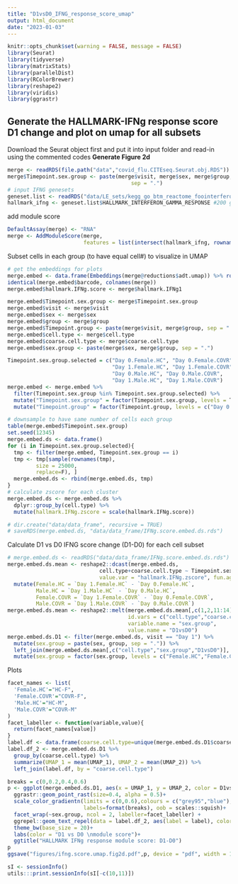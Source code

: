 ```yaml
---
title: "D1vsD0_IFNG_response_score_umap"
output: html_document
date: "2023-01-03"
---
```


```r
knitr::opts_chunk$set(warning = FALSE, message = FALSE) 
library(Seurat)
library(tidyverse)
library(matrixStats)
library(parallelDist)
library(RColorBrewer)
library(reshape2)
library(viridis)
library(ggrastr)
```

## Generate the HALLMARK-IFNg response score D1 change and plot on umap for all subsets
Download the Seurat object first and put it into input folder and read-in using the commented codes
**Generate Figure 2d**

```r
merge <- readRDS(file.path("data","covid_flu.CITEseq.Seurat.obj.RDS"))
merge$Timepoint.sex.group <- paste(merge$visit, merge$sex, merge$group,
                                       sep = ".")
# input IFNG genesets
geneset.list <- readRDS("data/LE_sets/kegg_go_btm_reactome_foointerferon.rds")
hallmark_ifng <- geneset.list$HALLMARK_INTERFERON_GAMMA_RESPONSE #200 genes
```
  
add module score
```r
DefaultAssay(merge) <- "RNA"
merge <- AddModuleScore(merge,
                        features = list(intersect(hallmark_ifng, rownames(merge@assays$RNA))), name="hallmark.IFNg")
```
  
  
Subset cells in each group (to have equal cell#) to visualize in UMAP  
```r
# get the embeddings for plots
merge.embed <- data.frame(Embeddings(merge@reductions$adt.umap)) %>% rownames_to_column("barcode")
identical(merge.embed$barcode, colnames(merge))
merge.embed$hallmark.IFNg.score <- merge$hallmark.IFNg1

merge.embed$Timepoint.sex.group <- merge$Timepoint.sex.group
merge.embed$visit <- merge$visit
merge.embed$sex <- merge$sex
merge.embed$group <- merge$group
merge.embed$Timepoint.group <- paste(merge$visit, merge$group, sep = ".")
merge.embed$cell.type <- merge$cell.type
merge.embed$coarse.cell.type <- merge$coarse.cell.type
merge.embed$sex.group <- paste(merge$sex, merge$group, sep = ".")

Timepoint.sex.group.selected = c("Day 0.Female.HC", "Day 0.Female.COVR",
                                 "Day 1.Female.HC", "Day 1.Female.COVR",
                                 "Day 0.Male.HC", "Day 0.Male.COVR",
                                 "Day 1.Male.HC", "Day 1.Male.COVR")
merge.embed <- merge.embed %>% 
  filter(Timepoint.sex.group %in% Timepoint.sex.group.selected) %>%
  mutate("Timepoint.sex.group" = factor(Timepoint.sex.group, levels = Timepoint.sex.group.selected)) %>%
  mutate("Timepoint.group" = factor(Timepoint.group, levels = c("Day 0.HC","Day 0.COVR", "Day 1.HC", "Day 1.COVR")))

# downsample to have same number of cells each group
table(merge.embed$Timepoint.sex.group)
set.seed(12345)
merge.embed.ds <- data.frame()
for (i in Timepoint.sex.group.selected){
  tmp <- filter(merge.embed, Timepoint.sex.group == i)
  tmp <- tmp[sample(rownames(tmp), 
         size = 25000, 
         replace=F), ]
  merge.embed.ds <- rbind(merge.embed.ds, tmp)
}
# calculate zscore for each cluster
merge.embed.ds <- merge.embed.ds %>%
  dplyr::group_by(cell.type) %>%
  mutate(hallmark.IFNg.zscore = scale(hallmark.IFNg.score))

# dir.create("data/data_frame", recursive = TRUE)
# saveRDS(merge.embed.ds, "data/data_frame/IFNg.score.embed.ds.rds")
```
  
  
Calculate D1 vs D0 IFNG score change (D1-D0) for each cell subset 
```r
# merge.embed.ds <- readRDS("data/data_frame/IFNg.score.embed.ds.rds")
merge.embed.ds.mean <- reshape2::dcast(merge.embed.ds, 
                             cell.type+coarse.cell.type ~ Timepoint.sex.group,
                             value.var = "hallmark.IFNg.zscore", fun.aggregate = mean) %>%
  mutate(Female.HC = `Day 1.Female.HC` - `Day 0.Female.HC`,
         Male.HC = `Day 1.Male.HC` - `Day 0.Male.HC`,
         Female.COVR = `Day 1.Female.COVR` - `Day 0.Female.COVR`,
         Male.COVR = `Day 1.Male.COVR` - `Day 0.Male.COVR`)
merge.embed.ds.mean <- reshape2::melt(merge.embed.ds.mean[,c(1,2,11:14)],
                                      id.vars = c("cell.type","coarse.cell.type"),
                                      variable.name = "sex.group",
                                      value.name = "D1vsD0")
merge.embed.ds.D1 <- filter(merge.embed.ds, visit == "Day 1") %>%
  mutate(sex.group = paste(sex, group, sep = ".")) %>%
  left_join(merge.embed.ds.mean[,c("cell.type","sex.group","D1vsD0")], by = c("cell.type","sex.group")) %>%
  mutate(sex.group = factor(sex.group, levels = c("Female.HC","Female.COVR", "Male.HC","Male.COVR")))

```

Plots
```r
facet_names <- list(
  'Female.HC'="HC-F",
  'Female.COVR'="COVR-F",
  'Male.HC'="HC-M",
  'Male.COVR'="COVR-M"
)
facet_labeller <- function(variable,value){
  return(facet_names[value])
}
label.df <- data.frame(coarse.cell.type=unique(merge.embed.ds.D1$coarse.cell.type),label=unique(merge.embed.ds.D1$coarse.cell.type))
label.df_2 <- merge.embed.ds.D1 %>% 
  group_by(coarse.cell.type) %>% 
  summarize(UMAP_1 = mean(UMAP_1), UMAP_2 = mean(UMAP_2)) %>% 
  left_join(label.df, by = "coarse.cell.type")

breaks = c(0,0.2,0.4,0.6)
p <- ggplot(merge.embed.ds.D1, aes(x = UMAP_1, y = UMAP_2, color = D1vsD0)) +
  ggrastr::geom_point_rast(size=0.4, alpha = 0.5)+
  scale_color_gradientn(limits = c(0,0.6),colours = c("grey95","blue"), breaks=breaks,
                        labels=format(breaks), oob = scales::squish)+
  facet_wrap(~sex.group, ncol = 2, labeller=facet_labeller) +
  ggrepel::geom_text_repel(data = label.df_2, aes(label = label), color = "black", size = 4.5) +
  theme_bw(base_size = 20)+
  labs(color = "D1 vs D0 \nmodule score")+
  ggtitle("HALLMARK IFNg response module score: D1-D0")
p
ggsave("figures/ifng.score.umap.fig2d.pdf",p, device = "pdf", width = 10, height = 9)
```


```r
sI <- sessionInfo()
utils:::print.sessionInfo(sI[-c(10,11)])
```



